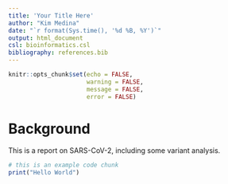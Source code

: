 ```yaml
---
title: 'Your Title Here'
author: "Kim Medina"
date: "`r format(Sys.time(), '%d %B, %Y')`"
output: html_document
csl: bioinformatics.csl
bibliography: references.bib
---
```


```r
knitr::opts_chunk$set(echo = FALSE,
                      warning = FALSE,
                      message = FALSE,
                      error = FALSE)
```

# Background

This is a report on SARS-CoV-2, including some variant analysis.

```r
# this is an example code chunk
print("Hello World")
```
